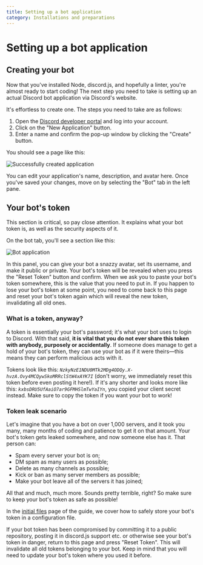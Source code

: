 ```yaml
---
title: Setting up a bot application
category: Installations and preparations
---
```


# Setting up a bot application

## Creating your bot

Now that you've installed Node, discord.js, and hopefully a linter, you're almost ready to start coding! The next step you need to take is setting up an actual Discord bot application via Discord's website.

It's effortless to create one. The steps you need to take are as follows:

1. Open the [Discord developer portal](https://discord.com/developers/applications) and log into your account.
2. Click on the "New Application" button.
3. Enter a name and confirm the pop-up window by clicking the "Create" button.

You should see a page like this:

![Successfully created application](/assets/create-app.png)

You can edit your application's name, description, and avatar here. Once you've saved your changes, move on by selecting the "Bot" tab in the left pane.

## Your bot's token

<Alert title="Important" type="danger">
	This section is critical, so pay close attention. It explains what your bot token is, as well as the security aspects
	of it.
</Alert>

On the bot tab, you'll see a section like this:

![Bot application](/assets/bot-user.png)

In this panel, you can give your bot a snazzy avatar, set its username, and make it public or private. Your bot's token will be revealed when you press the "Reset Token" button and confirm. When we ask you to paste your bot's token somewhere, this is the value that you need to put in. If you happen to lose your bot's token at some point, you need to come back to this page and reset your bot's token again which will reveal the new token, invalidating all old ones.

### What is a token, anyway?

A token is essentially your bot's password; it's what your bot uses to login to Discord. With that said, **it is vital that you do not ever share this token with anybody, purposely or accidentally**. If someone does manage to get a hold of your bot's token, they can use your bot as if it were theirs—this means they can perform malicious acts with it.

Tokens look like this: _`NzkyNzE1NDU0MTk2MDg4ODQy.X-hvzA.Ovy4MCQywSkoMRRclStW4xAYK7I`_ (don't worry, we immediately reset this token before even posting it here!). If it's any shorter and looks more like this: _`kxbsDRU5UfAaiO7ar9GFMHSlmTwYaIYn`_, you copied your client secret instead. Make sure to copy the token if you want your bot to work!

### Token leak scenario

Let's imagine that you have a bot on over 1,000 servers, and it took you many, many months of coding and patience to get it on that amount. Your bot's token gets leaked somewhere, and now someone else has it. That person can:

- Spam every server your bot is on;
- DM spam as many users as possible;
- Delete as many channels as possible;
- Kick or ban as many server members as possible;
- Make your bot leave all of the servers it has joined;

All that and much, much more. Sounds pretty terrible, right? So make sure to keep your bot's token as safe as possible!

In the [initial files](/creating-your-bot/) page of the guide, we cover how to safely store your bot's token in a configuration file.

<Alert title="Compromised tokens" type="danger">
	If your bot token has been compromised by committing it to a public repository, posting it in discord.js support etc.
	or otherwise see your bot's token in danger, return to this page and press "Reset Token". This will invalidate all old
	tokens belonging to your bot. Keep in mind that you will need to update your bot's token where you used it before.
</Alert>
